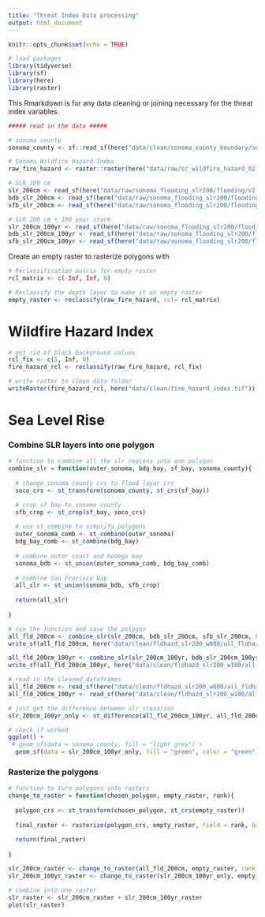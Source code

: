```yaml
---
title: "Threat Index Data processing"
output: html_document
---
```


```r
knitr::opts_chunk$set(echo = TRUE)
```

```r
# load packages
library(tidyverse)
library(sf)
library(here)
library(raster)
```

This Rmarkdown is for any data cleaning or joining necessary for the threat index variables.

```r
##### read in the data #####

# sonoma county
sonoma_county <- sf::read_sf(here("data/clean/sonoma_county_boundary/sonoma_county_boundary.shp"))

# Sonoma Wildfire Hazard Index
raw_fire_hazard <- raster::raster(here("data/raw/sc_wildfire_hazard_02.23.21/HAZARD_V5_96FT_CLASSIFIED.tif"))

# SLR 200 cm
slr_200cm <- read_sf(here("data/raw/sonoma_flooding_slr200/flooding/v2.2/sonoma_fldhazd_slr200_w000.shp"))
bdb_slr_200cm <- read_sf(here("data/raw/sonoma_flooding_slr200/flooding/v2.0/sonoma_fldhazd_slr200_w000.shp"))
sfb_slr_200cm <- read_sf(here("data/raw/sonoma_flooding_slr200/flooding/v2.1/sfb_fldhazd_slr200_w000.shp"))

# SLR 200 cm + 100 year storm
slr_200cm_100yr <- read_sf(here("data/raw/sonoma_flooding_slr200/flooding/v2.2/sonoma_fldhazd_slr200_w100.shp"))
bdb_slr_200cm_100yr <- read_sf(here("data/raw/sonoma_flooding_slr200/flooding/v2.0/sonoma_fldhazd_slr200_w100.shp"))
sfb_slr_200cm_100yr <- read_sf(here("data/raw/sonoma_flooding_slr200/flooding/v2.1/sfb_fldhazd_slr200_w100.shp"))
```

Create an empty raster to rasterize polygons with

```r
# Reclassification matrix for empty raster
rcl_matrix <- c(-Inf, Inf, 0)

# Reclassify the depth layer to make it an empty raster
empty_raster <- reclassify(raw_fire_hazard, rcl= rcl_matrix)

```

# Wildfire Hazard Index
```r
# get rid of black background values
rcl_fix <- c(5, Inf, 0)
fire_hazard_rcl <- reclassify(raw_fire_hazard, rcl_fix)

# write raster to clean data folder
writeRaster(fire_hazard_rcl, here("data/clean/fire_hazard_index.tif"))

```


# Sea Level Rise

### Combine SLR layers into one polygon

```r
# function to combine all the slr regions into one polygon
combine_slr = function(outer_sonoma, bdg_bay, sf_bay, sonoma_county){
  
  # change sonoma county crs to flood layer crs
  soco_crs <- st_transform(sonoma_county, st_crs(sf_bay))

  # crop sf bay to sonoma county
  sfb_crop <- st_crop(sf_bay, soco_crs)
  
  # use st_combine to simplify polygons
  outer_sonoma_comb <- st_combine(outer_sonoma)
  bdg_bay_comb <- st_combine(bdg_bay)
  
  # combine outer coast and bodega bay
  sonoma_bdb <- st_union(outer_sonoma_comb, bdg_bay_comb)
  
  # combine San Fracisco Bay
  all_slr <- st_union(sonoma_bdb, sfb_crop)
  
  return(all_slr)
  
}

# run the function and save the polygon
all_fld_200cm <- combine_slr(slr_200cm, bdb_slr_200cm, sfb_slr_200cm, sonoma_county)
write_sf(all_fld_200cm, here("data/clean/fldhazd_slr200_w000/all_fldhazd_slr200_w000.shp"))

all_fld_200cm_100yr <- combine_slr(slr_200cm_100yr, bdb_slr_200cm_100yr, sfb_slr_200cm_100yr, sonoma_county)
write_sf(all_fld_200cm_100yr, here("data/clean/fldhazd_slr200_w100/all_fldhazd_slr200_w100.shp"))

```


```r

# read in the cleaned dataframes
all_fld_200cm <- read_sf(here("data/clean/fldhazd_slr200_w000/all_fldhazd_slr200_w000.shp"))
all_fld_200cm_100yr <- read_sf(here("data/clean/fldhazd_slr200_w100/all_fldhazd_slr200_w100.shp"))

# just get the difference between slr scenarios
slr_200cm_100yr_only <- st_difference(all_fld_200cm_100yr, all_fld_200cm) 
```


```r
# check if worked
ggplot() +
 # geom_sf(data = sonoma_county, fill = "light grey") +
  geom_sf(data = slr_200cm_100yr_only, fill = "green", color = "green")
```

### Rasterize the polygons

```r

# function to turn polygons into rasters
change_to_raster = function(chosen_polygon, empty_raster, rank){
  
  polygon_crs <- st_transform(chosen_polygon, st_crs(empty_raster))
  
  final_raster <- rasterize(polygon_crs, empty_raster, field = rank, background = 0)
  
  return(final_raster)
  
}

slr_200cm_raster <- change_to_raster(all_fld_200cm, empty_raster, rank = 2)
slr_200cm_100yr_raster <- change_to_raster(slr_200cm_100yr_only, empty_raster, rank = 1)

# combine into one raster
slr_raster <- slr_200cm_raster + slr_200cm_100yr_raster
plot(slr_raster)

```

